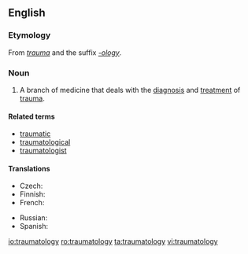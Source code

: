 ==English==

===Etymology===
From ''[[trauma]]'' and the suffix ''[[-ology]]''.

===Noun===
{{en-noun|-}}

# {{medicine|psychology}} A branch of medicine that deals with the [[diagnosis]] and [[treatment]] of [[trauma]].

====Related terms====
* [[traumatic]]
* [[traumatological]]
* [[traumatologist]]

====Translations====
{{trans-top|branch of medicine that deals with the diagnosis and treatment of trauma}}
* Czech: {{t-|cs|traumatologie|f}}
* Finnish: {{t-|fi|traumatologia}}
* French: {{t+|fr|traumatologie|f}}
{{trans-mid}}
* Russian: {{t|ru|травматология|f}}
* Spanish: {{t|es|traumatología|f}}
{{trans-bottom}}

[[io:traumatology]]
[[ro:traumatology]]
[[ta:traumatology]]
[[vi:traumatology]]